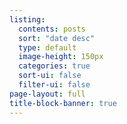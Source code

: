 ```yaml
---
listing:
  contents: posts
  sort: "date desc"
  type: default
  image-height: 150px
  categories: true
  sort-ui: false
  filter-ui: false
page-layout: full
title-block-banner: true
---
```

